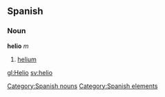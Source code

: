 == Spanish == {{wikipediaAlt|helium}}
=== Noun ===
'''helio''' ''m''
# [[helium]]

[[Category:Spanish nouns]]
[[Category:Spanish elements]]

[[gl:Helio]]
[[sv:helio]]